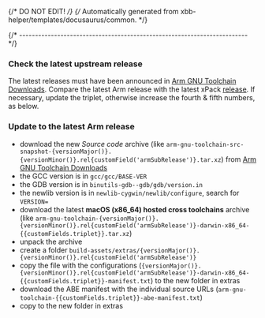 {/* DO NOT EDIT! */}
{/* Automatically generated from xbb-helper/templates/docusaurus/common. */}



{/* ------------------------------------------------------------------------ */}

### Check the latest upstream release

The latest releases must have been announced in
[Arm GNU Toolchain Downloads](https://developer.arm.com/downloads/-/arm-gnu-toolchain-downloads).
Compare the latest Arm release with the latest xPack
[release](https://github.com/xpack-dev-tools/{{gitHubProjectName}}/releases/).
If necessary, update the triplet, otherwise increase the fourth & fifth numbers,
as below.

### Update to the latest Arm release

- download the new _Source code_ archive (like
<code>arm-gnu-toolchain-src-snapshot-{versionMajor()}.{versionMinor()}.rel{customField('armSubRelease')}.tar.xz</code>) from
[Arm GNU Toolchain Downloads](https://developer.arm.com/downloads/-/arm-gnu-toolchain-downloads/)
- the GCC version is in `gcc/gcc/BASE-VER`
- the GDB version is in `binutils-gdb--gdb/gdb/version.in`
- the newlib version is in `newlib-cygwin/newlib/configure`, search for `VERSION=`
- download the latest **macOS (x86_64) hosted cross toolchains** archive (like
<code>arm-gnu-toolchain-{versionMajor()}.{versionMinor()}.rel{customField('armSubRelease')}-darwin-x86_64-{{customFields.triplet}}.tar.xz</code>)
- unpack the archive
- create a folder <code>build-assets/extras/{versionMajor()}.{versionMinor()}.rel{customField('armSubRelease')}</code>
- copy the file with the configurations
(<code>{versionMajor()}.{versionMinor()}.rel{customField('armSubRelease')}-darwin-x86_64-{{customFields.triplet}}-manifest.txt</code>) to the new folder in extras
- download the ABE manifest with the individual source URLs
(<code>arm-gnu-toolchain-{{customFields.triplet}}-abe-manifest.txt</code>)
- copy to the new folder in extras
